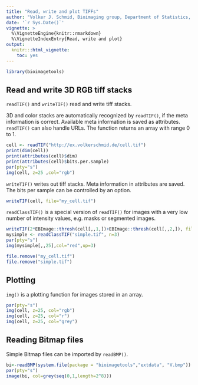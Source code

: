 ```yaml
---
title: "Read, write and plot TIFFs"
author: "Volker J. Schmid, Bioimaging group, Department of Statistics, LMU Munich"
date: '`r Sys.Date()`'
vignette: >
  %\VignetteEngine{knitr::rmarkdown}
  %\VignetteIndexEntry{Read, write and plot}
output:
  knitr:::html_vignette:
    toc: yes
---
```

```r
library(bioimagetools)
```

## Read and write 3D RGB tiff stacks

`readTIF()` and `writeTIF()` read and write tiff stacks. 

3D and color stacks are automatically recognized by `readTIF()`, if the meta information is correct. Available meta information is saved as attributes. `readTIF()` can also handle URLs. The function returns an array with range 0 to 1.
```r
cell <- readTIF("http://ex.volkerschmid.de/cell.tif")
print(dim(cell))
print(attributes(cell)$dim)
print(attributes(cell)$bits.per.sample)
par(pty="s")
img(cell, z=25 ,col="rgb")
```

`writeTIF()` writes out tiff stacks. Meta information in attributes are saved. The bits per sample can be controlled by an option.
```r
writeTIF(cell, file="my_cell.tif")
```

`readClassTIF()` is a special version of `readTIF()` for images with a very low number of intensity values, e.g. masks or segmented images.
```r
writeTIF(2*EBImage::thresh(cell[,,1,])+EBImage::thresh(cell[,,2,]), file="simple.tif")
mysimple <- readClassTIF("simple.tif", n=3)
par(pty="s")
img(mysimple[,,25],col="red",up=3)
```
```r
file.remove("my_cell.tif")
file.remove("simple.tif")
```

## Plotting
`img()` is a plotting function for images stored in an array.  
```r
par(pty="s")
img(cell, z=25, col="rgb")
img(cell, z=25, col="r")
img(cell, z=25, col="grey")
```

## Reading Bitmap files

Simple Bitmap files can be imported by `readBMP()`.
```r
bi<-readBMP(system.file(package = "bioimagetools","extdata", "V.bmp"))
par(pty="s")
image(bi, col=grey(seq(0,1,length=2^8)))
```